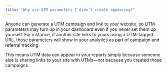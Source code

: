 ```yaml
---
title: "Why are UTM parameters I didn’t create appearing?"
---
```


Anyone can generate a UTM campaign and link to your website, so UTM parameters may turn up in your dashboard even if you never set them up yourself. For instance, if another site links to yours using a UTM-tagged URL, those parameters will show in your analytics as part of campaign and referral tracking.

This means UTM data can appear in your reports simply because someone else is sharing links to your site with UTMs—not because you created those campaigns.